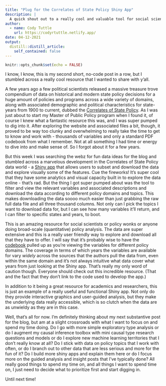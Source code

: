 ```yaml
---
title: "Plug for the Correlates of State Policy Shiny App"
description: |
  A quick shout out to a really cool and valuable tool for social scientists
author:
  - name: Cody Tuttle
    url: https://codyrtuttle.netlify.app/
date: 04-12-2021
output:
  distill::distill_article:
    self_contained: false
---
```


```r
knitr::opts_chunk$set(echo = FALSE)
```

I know, I know, this is my second short, no-code post in a row, but I stumbled across a really cool resource that I wanted to share with y'all.

A few years ago a few political scientists released a massive treasure trove compendium of data on historical and modern state policy decisions for a huge amount of policies and programs across a wide variety of domains, along with associated demographic and political characteristics for state-years from 1900 to current, dubbed the [Correlates of State Policy](http://ippsr.msu.edu/public-policy/correlates-state-policy). As I was just about to start my Master of Public Policy program when I found it, of course I knew what a fantastic resource this was, and I was super pumped to dig into it. After exploring the website and associated files a bit, though, it proved to be way too clunky and overwhelming to really take the time to get to know and work with - thousands of variables and only a standard PDF codebook from what I remember. Not at all something I had time or energy to dive into and make sense of. So I forgot about it for a few years.

But this week I was searching the webz for fun data ideas for the blog and stumbled across a marvelous development in the Correlates of State Policy data world - a [Shiny app](https://cspp.ippsr.msu.edu/cspp/) that allows users to subset and download the data and explore visually some of the features. Cue the fireworks! It's super cool that they have some analytics and visual capacity built in to explore the data online - that's rad. But the thing I got super pumped about was the tool to filter and view the relevant variables and associated descriptions and download the data according to different policy domains and topics. This makes downloading the data soooo much easier than just grabbing the raw full data file and all three thousand columns. Not only can I pick the topics I want to download data for, but I can see how many variables it'll return, and I can filter to specific states and years, to boot.

This is an amazing resource for social scientists or policy wonks or anyone doing broad-scale (quantitative) policy analysis. The data are super extensive and this is a really user friendly way to explore and download all that they have to offer. I will say that it's probably wise to have the [codebook](https://ippsr.msu.edu/sites/default/files/CorrelatesCodebook.pdf) pulled up as you're viewing the variables for different policy domains. The coverage in terms of which years the variables are available for vary *widely* across the sources that the authors pull the data from, even within the same domain and it's not always intuitive what data cover what years from just looking at the Shiny app. That's really my only word of caution though. Everyone should check out this incredible resource. (That and the fact that they don't link to the code used to develop the app.)

In addition to it being a great resource for academics and researchers, this is just an example of a really useful and functional Shiny app. Not only do they provide interactive graphics and user-guided analysis, but they make the underlying data really accessible, which is so clutch when the data are as unwieldy as they are in this case.

Well, that's all for now. I'm definitely thinking about my next substantive post for the blog, but am at a slight crossroads with what I want to focus on and spend my time doing. Do I go with more simple exploratory type analysis or do I augment my causal inference toolbox with  mini causal type research questions and models or do I explore new machine learning territories that I don't really know at all? Do I stick with data on policy topics that I work with often, or do I branch out to other data that are less serious and more for the fun of it? Do I build more shiny apps and explain them here or do I focus more on the guided analysis and insight posts that I've typically done? All really good things to spend my time on, and all things I want to spend time on, I just need to decide what to prioritize first and start digging in. 

Until next time!
